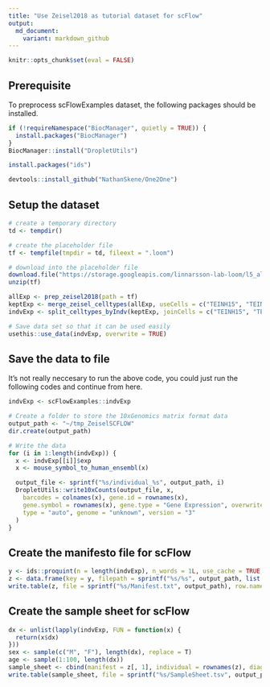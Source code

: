 ```yaml
---
title: "Use Zeisel2018 as tutorial dataset for scFlow"
output:
  md_document:
    variant: markdown_github
---
```


```r
knitr::opts_chunk$set(eval = FALSE)
```

## Prerequisite

To preprocess scFlowExamples dataset, the following packages should be installed.

```r
if (!requireNamespace("BiocManager", quietly = TRUE)) {
  install.packages("BiocManager")
}
BiocManager::install("DropletUtils")

install.packages("ids")

devtools::install_github("NathanSkene/One2One")
```

## Setup the dataset

```r
# create a temporary directory
td <- tempdir()

# create the placeholder file
tf <- tempfile(tmpdir = td, fileext = ".loom")

# download into the placeholder file
download.file("https://storage.googleapis.com/linnarsson-lab-loom/l5_all.loom", tf) # tf="~/l5_all.loom"
unzip(tf)

allExp <- prep_zeisel2018(path = tf)
keptExp <- merge_zeisel_celltypes(allExp, useCells = c("TEINH15", "TEINH19", "MGL1", "MOL1"))
indvExp <- split_celltypes_byIndv(keptExp, joinCells = c("TEINH15", "TEINH19"), nCases = 3, jointName = "Teinh")

# Save data set so that it can be used easily
usethis::use_data(indvExp, overwrite = TRUE)
```

## Save the data to file

It's not really neccesary to run the above code, you could just run the following codes and continue from here.

```r
indvExp <- scFlowExamples::indvExp

# Create a folder to store the 10xGenomics matrix format data
output_path <- "~/tmp_ZeiselSCFLOW"
dir.create(output_path)

# Write the data
for (i in 1:length(indvExp)) {
  x <- indvExp[[i]]$exp
  x <- mouse_symbol_to_human_ensembl(x)

  output_file <- sprintf("%s/individual_%s", output_path, i)
  DropletUtils::write10xCounts(output_file, x,
    barcodes = colnames(x), gene.id = rownames(x),
    gene.symbol = rownames(x), gene.type = "Gene Expression", overwrite = TRUE,
    type = "auto", genome = "unknown", version = "3"
  )
}
```

## Create the manifesto file for scFlow

```r
y <- ids::proquint(n = length(indvExp), n_words = 1L, use_cache = TRUE, use_openssl = FALSE)
z <- data.frame(key = y, filepath = sprintf("%s/%s", output_path, list.files(output_path, pattern = "individual")), stringsAsFactors = FALSE)
write.table(z, file = sprintf("%s/Manifest.txt", output_path), row.names = FALSE, col.names = TRUE, quote = FALSE, sep = "\t")
```

## Create the sample sheet for scFlow

```r
dx <- unlist(lapply(indvExp, FUN = function(x) {
  return(x$dx)
}))
sex <- sample(c("M", "F"), length(dx), replace = T)
age <- sample(1:100, length(dx))
sample_sheet <- cbind(manifest = z[, 1], individual = rownames(z), diagnosis = dx, sex = sex)
write.table(sample_sheet, file = sprintf("%s/SampleSheet.tsv", output_path), row.names = FALSE, col.names = TRUE, quote = FALSE, sep = "\t")
```
